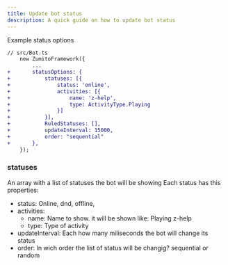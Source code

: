 ```yaml
---
title: Update bot status
description: A quick guide on how to update bot status
---
```



Example status options

```diff lang="js"
// src/Bot.ts
    new ZumitoFramework({
        ...
+       statusOptions: {
+           statuses: [{
+               status: 'online',
+               activities: [{
+                   name: 'z-help',
+                   type: ActivityType.Playing
+               }]
+           }],
+           RuledStatuses: [],
+           updateInterval: 15000,
+           order: "sequential"
+       },
    });
```

### statuses
An array with a list of statuses the bot will be showing
Each status has this properties:
- status: Online, dnd, offline,
- activities: 
    - name: Name to show. it will be shown like: Playing z-help
    - type: Type of activity
- updateInterval: Each how many miliseconds the bot will change its status
- order: In wich order the list of status will be changig? sequential or random
